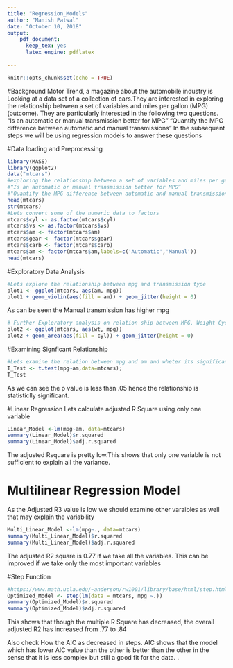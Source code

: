 ---
title: "Regression_Models"
author: "Manish Patwal"
date: "October 10, 2018"
output:
    pdf_document:
      keep_tex: yes
      latex_engine: pdflatex
      
---

```{r setup, include=FALSE}
knitr::opts_chunk$set(echo = TRUE)
```
#Background
Motor Trend, a magazine about the automobile industry is Looking at a data set of a collection of cars.They are interested in exploring the relationship between a set of variables and miles per gallon (MPG) (outcome). They are particularly interested in the following two questions.
“Is an automatic or manual transmission better for MPG”
"Quantify the MPG difference between automatic and manual transmissions"
In the subsequent steps we will be using regression models to answer these questions

#Data loading and Preprocessing

```{r,message=FALSE}
library(MASS)
library(ggplot2)
data("mtcars")
#exploring the relationship between a set of variables and miles per gallon (MPG) (outcome).
#“Is an automatic or manual transmission better for MPG”
#"Quantify the MPG difference between automatic and manual transmissions"
head(mtcars)
str(mtcars)
#Lets convert some of the numeric data to factors
mtcars$cyl <- as.factor(mtcars$cyl)
mtcars$vs <- as.factor(mtcars$vs)
mtcars$am <- factor(mtcars$am)
mtcars$gear <- factor(mtcars$gear)
mtcars$carb <- factor(mtcars$carb)
mtcars$am <- factor(mtcars$am,labels=c('Automatic','Manual'))
head(mtcars)
```

#Exploratory Data Analysis
```{r,message=FALSE}
#Lets explore the relationship between mpg and transmission type
plot1 <- ggplot(mtcars, aes(am, mpg))
plot1 + geom_violin(aes(fill = am)) + geom_jitter(height = 0)

```

As can be seen the Manual transmission has higher mpg



```{r,message=FALSE}

# Further Exploratory analysis on relation ship between MPG, Weight Cycle
plot2 <- ggplot(mtcars, aes(wt, mpg))
plot2 + geom_area(aes(fill = cyl)) + geom_jitter(height = 0)
```

#Examining Signficant Relationship
```{r,message=FALSE}
#Lets examine the relation between mpg and am and wheter its significant or not
T_Test <- t.test(mpg~am,data=mtcars);
T_Test
```

As we can see the p value is less than .05 hence the relationship is statisticlly significant.

#Linear Regression
Lets calculate adjusted R Square using only one variable
```{r,message=FALSE}
Linear_Model <-lm(mpg~am, data=mtcars)
summary(Linear_Model)$r.squared
summary(Linear_Model)$adj.r.squared
```
The adjusted Rsquare is pretty low.This shows that only one variable is not sufficient to explain all the variance.

# Multilinear Regression Model
As the Adjusted R3 value is low we should examine other varaibles as well that may explain the variability
```{r,message=FALSE}
Multi_Linear_Model <-lm(mpg~., data=mtcars)
summary(Multi_Linear_Model)$r.squared
summary(Multi_Linear_Model)$adj.r.squared
```

The adjusted R2 square is 0.77 if we take all the variables. This can be improved if we take only the most important variables



#Step Function
```{r,message=FALSE}
#https://www.math.ucla.edu/~anderson/rw1001/library/base/html/step.html
Optimized_Model <- step(lm(data = mtcars, mpg ~.))
summary(Optimized_Model)$r.squared
summary(Optimized_Model)$adj.r.squared

```
This shows that though the multiple R Square has decreased, the overall adjusted R2 has increased from .77 to .84

Also check How the AIC as decreased in steps. AIC shows that the model which has lower AIC value than the other is better than the other in the sense that it is less complex but still a good fit for the data.
.
